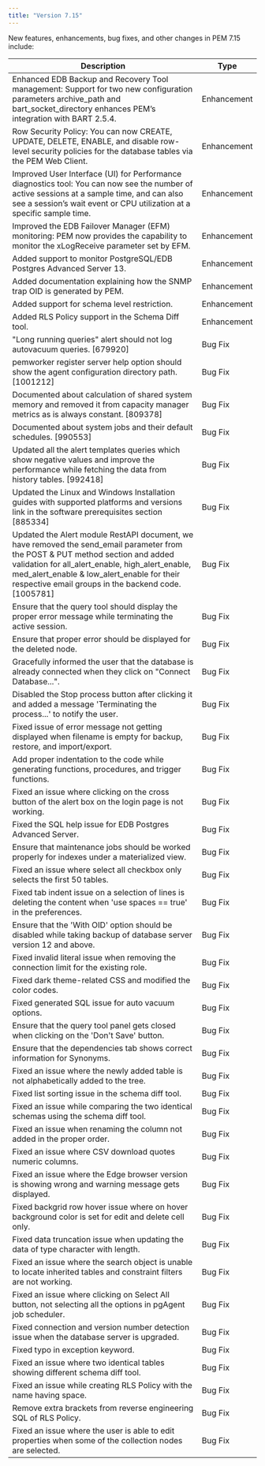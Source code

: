 ```yaml
---
title: "Version 7.15"
---
```


New features, enhancements, bug fixes, and other changes in PEM 7.15 include:

| Description | Type |
| --------- | -----|
| Enhanced EDB Backup and Recovery Tool management: Support for two new configuration parameters archive_path and bart_socket_directory enhances PEM’s integration with BART 2.5.4. | Enhancement |
| Row Security Policy: You can now CREATE, UPDATE, DELETE, ENABLE, and disable row-level security policies for the database tables via the PEM Web Client. | Enhancement |
| Improved User Interface (UI) for Performance diagnostics tool: You can now see the number of active sessions at a sample time, and can also see a session’s wait event or CPU utilization at a specific sample time. | Enhancement |
| Improved the EDB Failover Manager (EFM) monitoring: PEM now provides the capability to monitor the xLogReceive parameter set by EFM. | Enhancement |
| Added support to monitor PostgreSQL/EDB Postgres Advanced Server 13. | Enhancement |
| Added documentation explaining how the SNMP trap OID is generated by PEM. | Enhancement |
| Added support for schema level restriction. | Enhancement |
| Added RLS Policy support in the Schema Diff tool. | Enhancement |
| "Long running queries" alert should not log autovacuum queries. [679920] | Bug Fix |
| pemworker register server help option should show the agent configuration directory path. [1001212] | Bug Fix |
| Documented about calculation of shared system memory and removed it from capacity manager metrics as is always constant. [809378] | Bug Fix |
| Documented about system jobs and their default schedules. [990553] | Bug Fix |
| Updated all the alert templates queries which show negative values and improve the performance while fetching the data from history tables. [992418] | Bug Fix |
| Updated the Linux and Windows Installation guides with supported platforms and versions link in the software prerequisites section [885334] | Bug Fix |
| Updated the Alert module RestAPI document, we have removed the send_email parameter from the POST & PUT method section and added validation for all_alert_enable, high_alert_enable, med_alert_enable & low_alert_enable for their respective email groups in the backend code. [1005781] | Bug Fix |
| Ensure that the query tool should display the proper error message while terminating the active session. | Bug Fix |
| Ensure that proper error should be displayed for the deleted node. | Bug Fix |
| Gracefully informed the user that the database is already connected when they click on "Connect Database...".  | Bug Fix |
| Disabled the Stop process button after clicking it and added a message 'Terminating the process...' to notify the user. | Bug Fix |
| Fixed issue of error message not getting displayed when filename is empty for backup, restore, and import/export. | Bug Fix |
| Add proper indentation to the code while generating functions, procedures, and trigger functions. | Bug Fix |
| Fixed an issue where clicking on the cross button of the alert box on the login page is not working. | Bug Fix |
| Fixed the SQL help issue for EDB Postgres Advanced Server. | Bug Fix |
| Ensure that maintenance jobs should be worked properly for indexes under a materialized view. | Bug Fix |
| Fixed an issue where select all checkbox only selects the first 50 tables. | Bug Fix |
| Fixed tab indent issue on a selection of lines is deleting the content when 'use spaces == true' in the preferences. | Bug Fix |
| Ensure that the 'With OID' option should be disabled while taking backup of database server version 12 and above. | Bug Fix |
| Fixed invalid literal issue when removing the connection limit for the existing role. | Bug Fix |
| Fixed dark theme-related CSS and modified the color codes. | Bug Fix |
| Fixed generated SQL issue for auto vacuum options. | Bug Fix |
| Ensure that the query tool panel gets closed when clicking on the 'Don't Save' button. | Bug Fix |
| Ensure that the dependencies tab shows correct information for Synonyms. | Bug Fix |
| Fixed an issue where the newly added table is not alphabetically added to the tree. | Bug Fix |
| Fixed list sorting issue in the schema diff tool. | Bug Fix |
| Fixed an issue while comparing the two identical schemas using the schema diff tool. | Bug Fix |
| Fixed an issue when renaming the column not added in the proper order. | Bug Fix |
| Fixed an issue where CSV download quotes numeric columns. | Bug Fix |
| Fixed an issue where the Edge browser version is showing wrong and warning message gets displayed. | Bug Fix |
| Fixed backgrid row hover issue where on hover background color is set for edit and delete cell only. | Bug Fix |
| Fixed data truncation issue when updating the data of type character with length. | Bug Fix |
| Fixed an issue where the search object is unable to locate inherited tables and constraint filters are not working. | Bug Fix |
| Fixed an issue where clicking on Select All button, not selecting all the options in pgAgent job scheduler. | Bug Fix |
| Fixed connection and version number detection issue when the database server is upgraded. | Bug Fix |
| Fixed typo in exception keyword. | Bug Fix |
| Fixed an issue where two identical tables showing different schema diff tool. | Bug Fix |
| Fixed an issue while creating RLS Policy with the name having space. | Bug Fix |
| Remove extra brackets from reverse engineering SQL of RLS Policy. | Bug Fix |
| Fixed an issue where the user is able to edit properties when some of the collection nodes are selected. | Bug Fix |